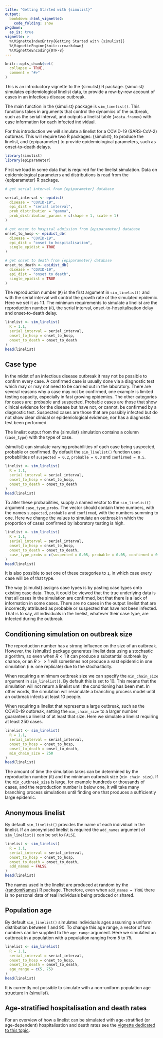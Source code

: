 ```yaml
---
title: "Getting Started with {simulist}"
output: 
  bookdown::html_vignette2:
    code_folding: show
pkgdown:
  as_is: true
vignette: >
  %\VignetteIndexEntry{Getting Started with {simulist}}
  %\VignetteEngine{knitr::rmarkdown}
  %\VignetteEncoding{UTF-8}
---
```


```r
knitr::opts_chunk$set(
  collapse = TRUE,
  comment = "#>"
)
```

This is an introductory vignette to the {simulist} R package. {simulist} simulates epidemiological linelist data, to provide a row-by-row account of cases in an infectious disease outbreak.

The main function in the {simulist} package is `sim_linelist()`. This functions takes in arguments that control the dynamics of the outbreak, such as the serial interval, and outputs a linelist table (`<data.frame>`) with case information for each infected individual.

For this introduction we will simulate a linelist for a COVID-19 (SARS-CoV-2) outbreak. This will require two R packages: {simulist}, to produce the linelist, and {epiparameter} to provide epidemiological parameters, such as onset-to-death delays.

```r
library(simulist)
library(epiparameter)
```

First we load in some data that is required for the linelist simulation. Data on epidemiological parameters and distributions is read from the {epiparameter} R package.

```r
# get serial interval from {epiparameter} database

serial_interval <- epidist(
  disease = "COVID-19",
  epi_dist = "serial interval",
  prob_distribution = "gamma",
  prob_distribution_params = c(shape = 1, scale = 1)
)

# get onset to hospital admission from {epiparameter} database
onset_to_hosp <- epidist_db(
  disease = "COVID-19",
  epi_dist = "onset to hospitalisation",
  single_epidist = TRUE
)

# get onset to death from {epiparameter} database
onset_to_death <- epidist_db(
  disease = "COVID-19",
  epi_dist = "onset to death",
  single_epidist = TRUE
)
```

The reproduction number (`R`) is the first argument in `sim_linelist()` and with the serial interval will control the growth rate of the simulated epidemic. Here we set it as 1.1. The minimum requirements to simulate a linelist are the reproduction number (`R`), the serial interval, onset-to-hospitalisation delay and onset-to-death delay.

```r
linelist <- sim_linelist(
  R = 1.1,
  serial_interval = serial_interval,
  onset_to_hosp = onset_to_hosp,
  onset_to_death = onset_to_death
)
head(linelist)
```

## Case type 

In the midst of an infectious disease outbreak it may not be possible to confirm every case. A confirmed case is usually done via a diagnostic test which may or may not need to be carried out in the laboratory. There are several reasons why a case may not be confirmed, one example is limited testing capacity, especially in fast growing epidemics. The other categories for cases are: probable and suspected. Probable cases are those that show clinical evidence for the disease but have not, or cannot, be confirmed by a diagnostic test. Suspected cases are those that are possibly infected but do not show clear clinical or epidemiological evidence, nor has a diagnostic test been performed.

The linelist output from the {simulist} simulation contains a column (`case_type`) with the type of case. 

{simulist} can simulate varying probabilities of each case being suspected, probable or confirmed. By default the `sim_linelist()` function uses probabilities of `suspected = 0.2`, `probable = 0.3` and `confirmed = 0.5`. 

```r
linelist <- sim_linelist(
  R = 1.1,
  serial_interval = serial_interval,
  onset_to_hosp = onset_to_hosp,
  onset_to_death = onset_to_death
)
head(linelist)
```

To alter these probabilities, supply a named vector to the `sim_linelist()` argument `case_type_probs`. The vector should contain three numbers, with the names `suspected`, `probable` and `confirmed`, with the numbers summing to one. Here we change the values to simulate an outbreak in which the proportion of cases confirmed by laboratory testing is high.

```r
linelist <- sim_linelist(
  R = 1.1,
  serial_interval = serial_interval,
  onset_to_hosp = onset_to_hosp,
  onset_to_death = onset_to_death,
  case_type_probs = c(suspected = 0.05, probable = 0.05, confirmed = 0.9)
)
head(linelist)
```

It is also possible to set one of these categories to `1`, in which case every case will be of that type. 

The way {simulist} assigns case types is by pasting case types onto existing case data. Thus, it could be viewed that the true underlying data is that all cases in the simulation are confirmed, but that there is a lack of information in some cases. There are no cases in the output linelist that are incorrectly attributed as probable or suspected that have not been infected. That is to say, all individuals in the linelist, whatever their case type, are infected during the outbreak.

## Conditioning simulation on outbreak size

The reproduction number has a strong influence on the size of an outbreak. However, the {simulist} package generates linelist data using a stochastic algorithm, so even when $R < 1$ it can produce a substantial outbreak by chance, or an $R >> 1$ will sometimes not produce a vast epidemic in one simulation (i.e. one replicate) due to the stochasticity. 

When requiring a minimum outbreak size we can specify the `min_chain_size` argument in `sim_linelist()`. By default this is set to 10. This means that the simulation will not return a linelist until the conditioning has been met. In other words, the simulation will resimulate a branching process model until an outbreak infects at least 10 people.

When requiring a linelist that represents a large outbreak, such as the COVID-19 outbreak, setting the `min_chain_size` to a larger number guarantees a linelist of at least that size. Here we simulate a linelist requiring at least 250 cases.

```r
linelist <- sim_linelist(
  R = 1.1,
  serial_interval = serial_interval,
  onset_to_hosp = onset_to_hosp,
  onset_to_death = onset_to_death,
  min_chain_size = 250
)
head(linelist)
```

The amount of time the simulation takes can be determined by the reproduction number (`R`) and the minimum outbreak size (`min_chain_size`). If the `min_outbreak_size` is large, for example hundreds or thousands of cases, and the reproduction number is below one, it will take many branching process simulations until finding one that produces a sufficiently large epidemic.

## Anonymous linelist

By default `sim_linelist()` provides the name of each individual in the linelist. If an anonymised linelist is required the `add_names` argument of `sim_linelist()` can be set to `FALSE`. 

```r
linelist <- sim_linelist(
  R = 1.1,
  serial_interval = serial_interval,
  onset_to_hosp = onset_to_hosp,
  onset_to_death = onset_to_death,
  add_names = FALSE
)
head(linelist)
```

The names used in the linelist are produced at random by the [{randomNames}](https://CRAN.R-project.org/package=randomNames) R package. Therefore, even when `add_names = TRUE` there is no personal data of real individuals being produced or shared.

## Population age

By default `sim_linelist()` simulates individuals ages assuming a uniform distribution between 1 and 90. To change this age range, a vector of two numbers can be supplied to the `age_range` argument. Here we simulated an outbreak in a population with a population ranging from 5 to 75.

```r
linelist <- sim_linelist(
  R = 1.1,
  serial_interval = serial_interval,
  onset_to_hosp = onset_to_hosp,
  onset_to_death = onset_to_death,
  age_range = c(5, 75)
)
head(linelist)
```

It is currently not possible to simulate with a non-uniform population age structure in {simulist}.

## Age-stratified hospitalisation and death rates

For an overview of how a linelist can be simulated with age-stratified (or age-dependent) hospitalisation and death rates see the [vignette dedicated to this topic](age-strat-rates.html).
